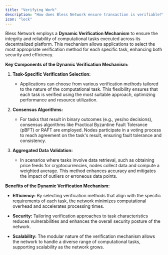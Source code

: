 ```yaml
---
title: "Verifying Work"
description: "How does Bless Network ensure transaction is verifiable?"
icon: "lock"
---
```


Bless Network employs a **Dynamic Verification Mechanism** to ensure the integrity and reliability of computational tasks executed across its decentralized platform. This mechanism allows applications to select the most appropriate verification method for each specific task, enhancing both security and efficiency. 

**Key Components of the Dynamic Verification Mechanism:**

1. **Task-Specific Verification Selection:**
   - Applications can choose from various verification methods tailored to the nature of the computational task. This flexibility ensures that each task is verified using the most suitable approach, optimizing performance and resource utilization.

2. **Consensus Algorithms:**
   - For tasks that result in binary outcomes (e.g., yes/no decisions), consensus algorithms like Practical Byzantine Fault Tolerance (pBFT) or RAFT are employed. Nodes participate in a voting process to reach agreement on the task's result, ensuring fault tolerance and consistency.

3. **Aggregated Data Validation:**
   - In scenarios where tasks involve data retrieval, such as obtaining price feeds for cryptocurrencies, nodes collect data and compute a weighted average. This method enhances accuracy and mitigates the impact of outliers or erroneous data points.

**Benefits of the Dynamic Verification Mechanism:**

- **Efficiency:** By selecting verification methods that align with the specific requirements of each task, the network minimizes computational overhead and accelerates processing times.

- **Security:** Tailoring verification approaches to task characteristics reduces vulnerabilities and enhances the overall security posture of the network.

- **Scalability:** The modular nature of the verification mechanism allows the network to handle a diverse range of computational tasks, supporting scalability as the network grows.

